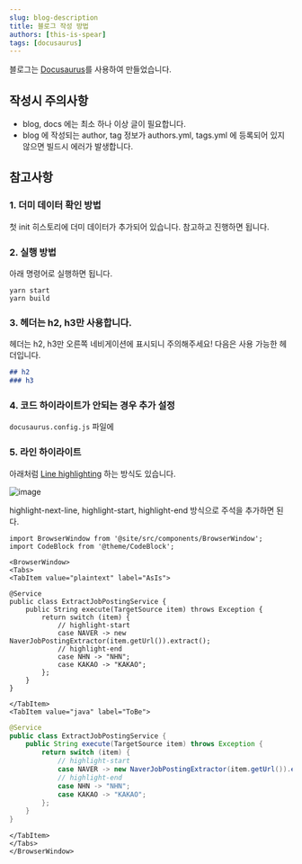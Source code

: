 ```yaml
---
slug: blog-description
title: 블로그 작성 방법
authors: [this-is-spear]
tags: [docusaurus]
---
```


블로그는 [Docusaurus](https://docusaurus.io/)를 사용하여 만들었습니다.

## 작성시 주의사항

- blog, docs 에는 최소 하나 이상 글이 필요합니다.
- blog 에 작성되는 author, tag 정보가 authors.yml, tags.yml 에 등록되어 있지 않으면 빌드시 에러가 발생합니다.

## 참고사항

### 1. 더미 데이터 확인 방법

첫 init 히스토리에 더미 데이터가 추가되어 있습니다. 참고하고 진행하면 됩니다.

### 2. 실행 방법

아래 명령어로 실행하면 됩니다.

```shell
yarn start
yarn build
```

### 3. 헤더는 h2, h3만 사용합니다.

헤더는 h2, h3만 오른쪽 네비게이션에 표시되니 주의해주세요!
다음은 사용 가능한 헤더입니다.

```markdown
## h2
### h3
```

### 4. 코드 하이라이트가 안되는 경우 추가 설정

`docusaurus.config.js` 파일에 


### 5. 라인 하이라이트

아래처럼 [Line highlighting](https://docusaurus.io/docs/markdown-features/code-blocks#line-highlighting) 하는 방식도 있습니다.

![image](./img/2024-01-17-blog-description-01.png)

highlight-next-line, highlight-start, highlight-end 방식으로 주석을 추가하면 된다.

```mdx-code-block
import BrowserWindow from '@site/src/components/BrowserWindow';
import CodeBlock from '@theme/CodeBlock';

<BrowserWindow>
<Tabs>
<TabItem value="plaintext" label="AsIs">
```

```plaintext
@Service
public class ExtractJobPostingService {
    public String execute(TargetSource item) throws Exception {
        return switch (item) {
            // highlight-start
            case NAVER -> new NaverJobPostingExtractor(item.getUrl()).extract();
            // highlight-end
            case NHN -> "NHN";
            case KAKAO -> "KAKAO";
        };
    }
}
```

```mdx-code-block
</TabItem>
<TabItem value="java" label="ToBe">
```

```java
@Service
public class ExtractJobPostingService {
    public String execute(TargetSource item) throws Exception {
        return switch (item) {
            // highlight-start
            case NAVER -> new NaverJobPostingExtractor(item.getUrl()).extract();
            // highlight-end
            case NHN -> "NHN";
            case KAKAO -> "KAKAO";
        };
    }
}
```

```mdx-code-block
</TabItem>
</Tabs>
</BrowserWindow>
```
